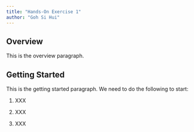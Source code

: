```yaml
---
title: "Hands-On Exercise 1"
author: "Goh Si Hui"
---
```


## Overview

This is the overview paragraph.

## Getting Started

This is the getting started paragraph. We need to do the following to start:

1.  XXX

2.  XXX

3.  XXX
